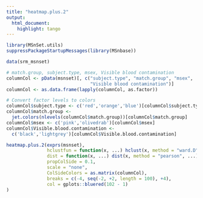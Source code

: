 ```yaml
---
title: "heatmap.plus.2"
output:
  html_document:
    highlight: tango
---
```


<!--
%\VignetteEngine{knitr::rmarkdown}
%\VignetteIndexEntry{heatmap.plus.2}
%\VignetteKeyword{MSnSet.utils}
%\VignettePackage{MSnSet.utils}
-->

<!--
```r
# set global chunk options
library("knitr")
opts_chunk$set(size='tiny')
```
-->


```r
library(MSnSet.utils)
suppressPackageStartupMessages(library(MSnbase))
```

```r
data(srm_msnset)

# match.group, subject.type, msex, Visible blood contamination
columnCol <- pData(msnset)[, c("subject.type", "match.group", "msex", 
                               "Visible blood contamination")]
columnCol <- as.data.frame(lapply(columnCol, as.factor))

# Convert factor levels to colors
columnCol$subject.type <- c('red','orange','blue')[columnCol$subject.type]
columnCol$match.group <- 
  jet.colors(nlevels(columnCol$match.group))[columnCol$match.group]
columnCol$msex <- c('pink','olivedrab')[columnCol$msex]
columnCol$Visible.blood.contamination <- 
  c('black','lightgrey')[columnCol$Visible.blood.contamination]

heatmap.plus.2(exprs(msnset), 
               hclustfun = function(x, ...) hclust(x, method = "ward.D", ...),
               dist = function(x, ...) dist(x, method = "pearson", ...),
               propColSide = 0.1,
               scale = "none",
               ColSideColors = as.matrix(columnCol),
               breaks = c(-4, seq(-2, +2, length = 100), +4),
               col = gplots::bluered(102 - 1)
)
```

